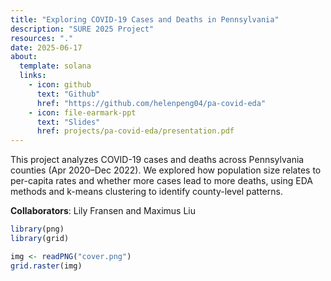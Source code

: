 ```yaml
---
title: "Exploring COVID-19 Cases and Deaths in Pennsylvania"
description: "SURE 2025 Project"
resources: "."
date: 2025-06-17
about: 
  template: solana
  links:
    - icon: github
      text: "Github"
      href: "https://github.com/helenpeng04/pa-covid-eda"
    - icon: file-earmark-ppt
      text: "Slides"
      href: projects/pa-covid-eda/presentation.pdf
---
```


This project analyzes COVID-19 cases and deaths across Pennsylvania counties (Apr 2020–Dec 2022). We explored how population size relates to per-capita rates and whether more cases lead to more deaths, using EDA methods and k-means clustering to identify county-level patterns.

**Collaborators**: Lily Fransen and Maximus Liu

```r
library(png)  
library(grid)

img <- readPNG("cover.png")
grid.raster(img)
```

